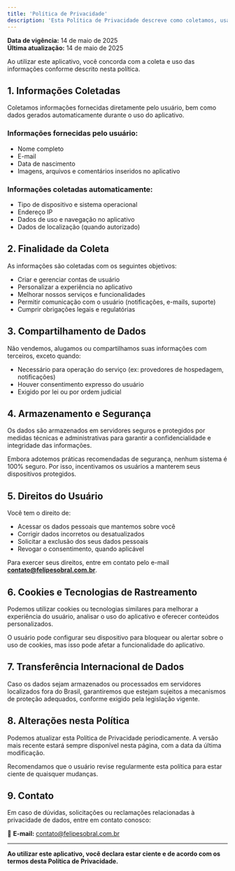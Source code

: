 ```yaml
---
title: 'Política de Privacidade'
description: 'Esta Política de Privacidade descreve como coletamos, usamos, armazenamos e protegemos as informações dos usuários durante o uso do nosso aplicativo.'
---
```


**Data de vigência:** 14 de maio de 2025  
**Última atualização:** 14 de maio de 2025

Ao utilizar este aplicativo, você concorda com a coleta e uso das informações conforme descrito nesta política.

## 1. Informações Coletadas

Coletamos informações fornecidas diretamente pelo usuário, bem como dados gerados automaticamente durante o uso do aplicativo.

### Informações fornecidas pelo usuário:
- Nome completo
- E-mail
- Data de nascimento
- Imagens, arquivos e comentários inseridos no aplicativo

### Informações coletadas automaticamente:
- Tipo de dispositivo e sistema operacional
- Endereço IP
- Dados de uso e navegação no aplicativo
- Dados de localização (quando autorizado)

## 2. Finalidade da Coleta

As informações são coletadas com os seguintes objetivos:

- Criar e gerenciar contas de usuário
- Personalizar a experiência no aplicativo
- Melhorar nossos serviços e funcionalidades
- Permitir comunicação com o usuário (notificações, e-mails, suporte)
- Cumprir obrigações legais e regulatórias

## 3. Compartilhamento de Dados

Não vendemos, alugamos ou compartilhamos suas informações com terceiros, exceto quando:

- Necessário para operação do serviço (ex: provedores de hospedagem, notificações)
- Houver consentimento expresso do usuário
- Exigido por lei ou por ordem judicial

## 4. Armazenamento e Segurança

Os dados são armazenados em servidores seguros e protegidos por medidas técnicas e administrativas para garantir a confidencialidade e integridade das informações.

Embora adotemos práticas recomendadas de segurança, nenhum sistema é 100% seguro. Por isso, incentivamos os usuários a manterem seus dispositivos protegidos.

## 5. Direitos do Usuário

Você tem o direito de:

- Acessar os dados pessoais que mantemos sobre você
- Corrigir dados incorretos ou desatualizados
- Solicitar a exclusão dos seus dados pessoais
- Revogar o consentimento, quando aplicável

Para exercer seus direitos, entre em contato pelo e-mail **contato@felipesobral.com.br**.

## 6. Cookies e Tecnologias de Rastreamento

Podemos utilizar cookies ou tecnologias similares para melhorar a experiência do usuário, analisar o uso do aplicativo e oferecer conteúdos personalizados.

O usuário pode configurar seu dispositivo para bloquear ou alertar sobre o uso de cookies, mas isso pode afetar a funcionalidade do aplicativo.

## 7. Transferência Internacional de Dados

Caso os dados sejam armazenados ou processados em servidores localizados fora do Brasil, garantiremos que estejam sujeitos a mecanismos de proteção adequados, conforme exigido pela legislação vigente.

## 8. Alterações nesta Política

Podemos atualizar esta Política de Privacidade periodicamente. A versão mais recente estará sempre disponível nesta página, com a data da última modificação.

Recomendamos que o usuário revise regularmente esta política para estar ciente de quaisquer mudanças.

## 9. Contato

Em caso de dúvidas, solicitações ou reclamações relacionadas à privacidade de dados, entre em contato conosco:

📧 **E-mail:** contato@felipesobral.com.br

---

**Ao utilizar este aplicativo, você declara estar ciente e de acordo com os termos desta Política de Privacidade.**